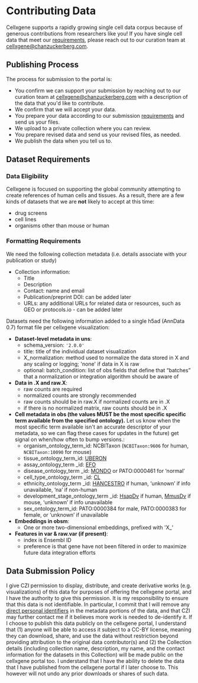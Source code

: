 # Contributing Data

Cellxgene supports a rapidly growing single cell data corpus because of generous contributions from researchers like you! If you have single cell data that meet our [requirements](#dataset-requirements), please reach out to our curation team at [cellxgene@chanzuckerberg.com](mailto:cellxgene@chanzuckerberg.com).

## Publishing Process

The process for submission to the portal is:

- You confirm we can support your submission by reaching out to our curation team at [cellxgene@chanzuckerberg.com](mailto:cellxgene@chanzuckerberg.com) with a description of the data that you'd like to contribute.
- We confirm that we will accept your data.
- You prepare your data according to our submission [requirements](#dataset-requirements) and send us your files.
- We upload to a private collection where you can review.
- You prepare revised data and send us your revised files, as needed.
- We publish the data when you tell us to.

## Dataset Requirements

### Data Eligibility

Cellxgene is focused on supporting the global community attempting to create references of human cells and tissues. As a result, there are a few kinds of datasets that we are **not** likely to accept at this time:

- drug screens
- cell lines
- organisms other than mouse or human

### Formatting Requirements

We need the following collection metadata (i.e. details associate with your publication or study)

- Collection information:
  - Title
  - Description
  - Contact: name and email
  - Publication/preprint DOI: can be added later
  - URLs: any additional URLs for related data or resources, such as GEO or protocols.io - can be added later

Datasets need the following information added to a single h5ad (AnnData 0.7) format file per cellxgene visualization:

- **Dataset-level metadata in uns**:
  - schema_version: `'2.0.0'`
  - title: title of the individual dataset visualization
  - X_normalization: method used to normalize the data stored in X and any scaling or logging; 'none' if data in X is raw
  - optional: batch_condition: list of obs fields that define that “batches” that a normalization or integration algorithm should be aware of
- **Data in .X and raw.X**:
  - raw counts are required
  - normalized counts are strongly recommended
  - raw counts should be in raw.X if normalized counts are in .X
  - if there is no normalized matrix, raw counts should be in .X
- **Cell metadata in obs (the values MUST be the most specific specific term available from the specified ontology).** Let us know when the most specific term available isn't an accurate descriptor of your metadata, so we can flag these cases for updates in the future) get signal on when/how often to bump versions.:
  - organism_ontology_term_id: NCBITaxon (`NCBITaxon:9606` for human, `NCBITaxon:10090` for mouse)
  - tissue_ontology_term_id: [UBERON](https://www.ebi.ac.uk/ols/ontologies/uberon)
  - assay_ontology_term \_id: [EFO](https://www.ebi.ac.uk/ols/ontologies/efo)
  - disease_ontology_term \_id: [MONDO](https://www.ebi.ac.uk/ols/ontologies/mondo) or PATO:0000461 for ‘normal’
  - cell_type_ontology_term \_id: [CL](https://www.ebi.ac.uk/ols/ontologies/cl)
  - ethnicity_ontology_term \_id: [HANCESTRO](https://www.ebi.ac.uk/ols/ontologies/hancestro) if human, ‘unknown’ if info unavailable, ‘na’ if non-human
  - development_stage_ontology_term \_id: [HsapDv](https://www.ebi.ac.uk/ols/ontologies/hsapdv) if human, [MmusDv](https://www.ebi.ac.uk/ols/ontologies/mmusdv) if mouse, ‘unknown’ if info unavailable
  - sex_ontology_term_id: PATO:0000384 for male, PATO:0000383 for female, or ‘unknown’ if unavailable
- **Embeddings in obsm**:
  - One or more two-dimensional embeddings, prefixed with 'X\_'
- **Features in var & raw.var (if present)**:
  - index is Ensembl ID
  - preference is that gene have not been filtered in order to maximize future data integration efforts

## Data Submission Policy

I give CZI permission to display, distribute, and create derivative works (e.g. visualizations) of this data for purposes of offering the cellxgene portal, and I have the authority to give this permission. It is my responsibility to ensure that this data is not identifiable. In particular, I commit that I will remove any [direct personal identifiers](https://docs.google.com/document/d/1sboOmbafvMh3VYjK1-3MAUt0I13UUJfkQseq8ANLPl8/edit) in the metadata portions of the data, and that CZI may further contact me if it believes more work is needed to de-identify it. If I choose to publish this data publicly on the cellxgene portal, I understand that (1) anyone will be able to access it subject to a CC-BY license, meaning they can download, share, and use the data without restriction beyond providing attribution to the original data contributor(s) and (2) the Collection details (including collection name, description, my name, and the contact information for the datasets in this Collection) will be made public on the cellxgene portal too. I understand that I have the ability to delete the data that I have published from the cellxgene portal if I later choose to. This however will not undo any prior downloads or shares of such data.
